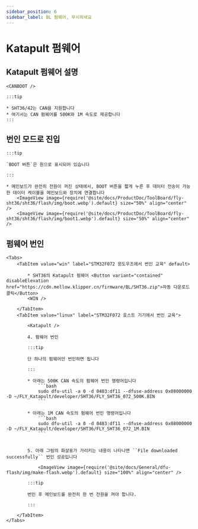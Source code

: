 ```yaml
---
sidebar_position: 6
sidebar_label: BL 펌웨어, 무시하세요
---
```







# Katapult 펌웨어

## Katapult 펌웨어 설명

    <CANBOOT />

    :::tip

    * SHT36/42는 CAN을 지원합니다
    * 여기서는 CAN 펌웨어를 500K와 1M 속도로 제공합니다
    :::

## 번인 모드로 진입

    :::tip

    `BOOT 버튼`은 원으로 표시되어 있습니다

    :::

    * 메인보드가 완전히 전원이 꺼진 상태에서, BOOT 버튼을 짧게 누른 후 데이터 전송이 가능한 데이터 케이블을 메인보드와 장치에 연결합니다
        <ImageView image={require('@site/docs/ProductDoc/ToolBoard/fly-sht36/sht36/flash/img/boot.webp').default} size="50%" align="center" />
        <ImageView image={require('@site/docs/ProductDoc/ToolBoard/fly-sht36/sht36/flash/img/boot1.webp').default} size="50%" align="center" />

## 펌웨어 번인
    <Tabs>
        <TabItem value="win" label="STM32F072 윈도우즈에서 번인 교육" default>

            * SHT36의 Katapult 펌웨어 <Button variant="contained" disableElevation href="https://cdn.mellow.klipper.cn/firmware/BL/SHT36.zip">자동 다운로드 클릭</Button>
            <WIN />
            
        </TabItem>
        <TabItem value="linux" label="STM32F072 호스트 기기에서 번인 교육">
            
            <Katapult />

            4. 펌웨어 번인

            :::tip

            단 하나의 펌웨어만 번인하면 됩니다

            :::

            * 아래는 500K CAN 속도의 펌웨어 번인 명령어입니다
                ```bash
                sudo dfu-util -a 0 -d 0483:df11 --dfuse-address 0x08000000 -D ~/FLY_Katapult/developer/SHT36/FLY_SHT36_072_500K.BIN
                ```
                       
            * 아래는 1M CAN 속도의 펌웨어 번인 명령어입니다
                ```bash
                sudo dfu-util -a 0 -d 0483:df11 --dfuse-address 0x08000000 -D ~/FLY_Katapult/developer/SHT36/FLY_SHT36_072_1M.BIN
                ```


            5. 아래 그림의 화살표가 가리키는 내용이 나타나면 ``File downloaded successfully`` 번인 성공입니다

                <ImageView image={require('@site/docs/General/dfu-flash/img/make-flash.webp').default} size="100%" align="center" />

            :::tip

            번인 후 메인보드를 완전히 한 번 전원을 꺼야 합니다.

            :::

        </TabItem>
    </Tabs>